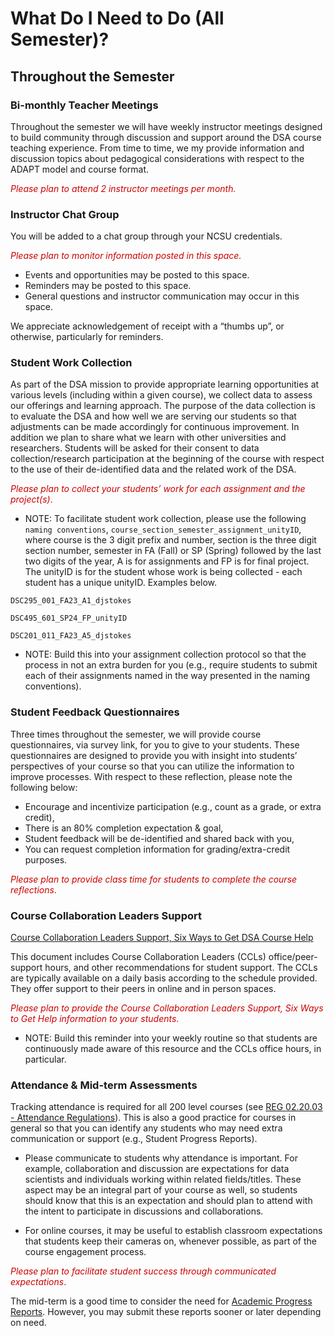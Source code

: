 # What Do I Need to Do (All Semester)?

## Throughout the Semester

### Bi-monthly Teacher Meetings

Throughout the semester we will have weekly instructor meetings designed to build community through discussion and support around the DSA course teaching experience. From time to time, we my provide information and discussion topics about pedagogical considerations with respect to the ADAPT model and course format. 
 
 <span style="color: #CC0000;"> *Please plan to attend 2 instructor meetings per month.* </span>

### Instructor Chat Group

You will be added to a chat group through your NCSU credentials. 

 <span style="color: #CC0000;"> *Please plan to monitor information posted in this space.* </span>
 
 - Events and opportunities may be posted to this space.
 - Reminders may be posted to this space.
 - General questions and instructor communication may occur in this space.

We appreciate acknowledgement of receipt with a "thumbs up", or otherwise, particularly for reminders.
 
### Student Work Collection

As part of the DSA mission to provide appropriate learning opportunities at various levels (including within a given course), we collect data to assess our offerings and learning approach. The purpose of the data collection is to evaluate the DSA and how well we are serving our students so that adjustments can be made accordingly for continuous improvement. In addition we plan to share what we learn with other universities and researchers. Students will be asked for their consent to data collection/research participation at the beginning of the course with respect to the use of their de-identified data and the related work of the DSA.

<span style="color: #CC0000;"> *Please plan to collect your students' work for each assignment and the project(s)*. </span>

 - NOTE: To facilitate student work collection, please use the following `naming conventions`, `course_section_semester_assignment_unityID`, where course is the 3 digit prefix and number, section is the three digit section number, semester in FA (Fall) or SP (Spring) followed by the last two digits of the year, A is for assignments and FP is for final project. The unityID is for the student whose work is being collected - each student has a unique unityID. Examples below.
 
  `DSC295_001_FA23_A1_djstokes`
  
  `DSC495_601_SP24_FP_unityID`
  
  `DSC201_011_FA23_A5_djstokes`

 - NOTE: Build this into your assignment collection protocol so that the process in not an extra burden for you (e.g., require students to submit each of their assignments named in the way presented in the naming conventions).
 
### Student Feedback Questionnaires

Three times throughout the semester, we will provide course questionnaires, via survey link, for you to give to your students. These questionnaires are designed to provide you with insight into students' perspectives of your course so that you can utilize the information to improve processes. With respect to these reflection, please note the following below:
 
 - Encourage and incentivize participation (e.g., count as a grade, or extra credit),
 - There is an 80% completion expectation & goal,
 - Student feedback will be de-identified and shared back with you,
 - You can request completion information for grading/extra-credit purposes.

<span style="color: #CC0000;"> *Please plan to provide class time for students to complete the course reflections*. </span>

### Course Collaboration Leaders Support

[Course Collaboration Leaders Support, Six Ways to Get DSA Course Help](https://docs.google.com/document/d/1VBU50OeG9g47yYYhizHAyhNDhDBl87RlhLuQHXn8BZ0/edit?usp=sharing)

This document includes Course Collaboration Leaders (CCLs) office/peer-support hours, and other recommendations for student support. The CCLs are typically available on a daily basis according to the schedule provided. They offer support to their peers in online and in person spaces. 
 
<span style="color: #CC0000;"> *Please plan to provide the Course Collaboration Leaders Support, Six Ways to Get Help information to your students*. </span> 
 
 - NOTE: Build this reminder into your weekly routine so that students are continuously made aware of this resource and the CCLs office hours, in particular.
 
### Attendance & Mid-term Assessments

Tracking attendance is required for all 200 level courses (see [REG 02.20.03 - Attendance Regulations](https://policies.ncsu.edu/regulation/reg-02-20-03-attendance-regulations/)). This is also a good practice for courses in general so that you can identify any students who may need extra communication or support (e.g., Student Progress Reports). 
 
 - Please communicate to students why attendance is important. For example, collaboration and discussion are expectations for data scientists and individuals working within related fields/titles. These aspect may be an integral part of your course as well, so students should know that this is an expectation and should plan to attend with the intent to participate in discussions and collaborations.
 
 - For online courses, it may be useful to establish classroom expectations that students keep their cameras on, whenever possible, as part of the course engagement process.

<span style="color: #CC0000;"> *Please plan to facilitate student success through communicated expectations*. </span> 

The mid-term is a good time to consider the need for [Academic Progress Reports](https://dasa.ncsu.edu/faculty-resources/academic-progress-reporting/). However, you may submit these reports sooner or later depending on need.

|
|
